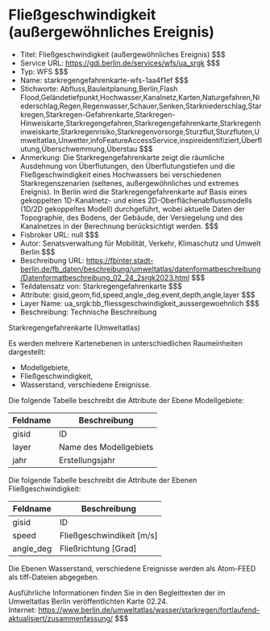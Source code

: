 # Fließgeschwindigkeit (außergewöhnliches Ereignis)
- Titel: Fließgeschwindigkeit (außergewöhnliches Ereignis) $$$
- Service URL: https://gdi.berlin.de/services/wfs/ua_srgk $$$
- Typ: WFS $$$
- Name: starkregengefahrenkarte-wfs-1aa4f1ef $$$
- Stichworte: Abfluss,Bauleitplanung,Berlin,Flash Flood,Geländetiefpunkt,Hochwasser,Kanalnetz,Karten,Naturgefahren,Niederschlag,Regen,Regenwasser,Schauer,Senken,Starkniederschlag,Starkregen,Starkregen-Gefahrenkarte,Starkregen-Hinweiskarte,Starkregengefahren,Starkregengefahrenkarte,Starkregenhinweiskarte,Starkregenrisiko,Starkregenvorsorge,Sturzflut,Sturzfluten,Umweltatlas,Unwetter,infoFeatureAccessService,inspireidentifiziert,Überflutung,Überschwemmung,Überstau $$$
- Anmerkung: Die Starkregengefahrenkarte zeigt die räumliche Ausdehnung von Überflutungen, den Überflutungstiefen und die Fließgeschwindigkeit eines Hochwassers bei verschiedenen Starkregenszenarien (seltenes, außergewöhnliches und extremes Ereignis). In Berlin wird die Starkregengefahrenkarte auf Basis eines gekoppelten 1D-Kanalnetz- und eines 2D-Oberflächenabflussmodells (1D/2D gekoppeltes Modell) durchgeführt, wobei aktuelle Daten der Topographie, des Bodens, der Gebäude, der Versiegelung und des Kanalnetzes in der Berechnung berücksichtigt werden. $$$
- Fisbroker URL: null $$$
- Autor: Senatsverwaltung für Mobilität, Verkehr, Klimaschutz und Umwelt Berlin $$$
- Beschreibung URL: https://fbinter.stadt-berlin.de/fb_daten/beschreibung/umweltatlas/datenformatbeschreibung/Datenformatbeschreibung_02_24_2srgk2023.html $$$
- Teildatensatz von: Starkregengefahrenkarte $$$
- Attribute: gisid,geom,fid,speed,angle_deg,event,depth,angle,layer $$$
- Layer Name: ua_srgk:bb_fliessgeschwindigkeit_aussergewoehnlich $$$
- Beschreibung: Technische Beschreibung 

Starkregengefahrenkarte (Umweltatlas)

Es werden mehrere Kartenebenen in unterschiedlichen Raumeinheiten dargestellt:

* Modellgebiete,
* Fließgeschwindigkeit,
* Wasserstand, verschiedene Ereignisse.

Die folgende Tabelle beschreibt die Attribute der Ebene Modellgebiete:

| **Feldname** | **Beschreibung**       |
| ------------ | ---------------------- |
| gisid        | ID                     |
| layer        | Name des Modellgebiets |
| jahr         | Erstellungsjahr        |

Die folgende Tabelle beschreibt die Attribute der Ebenen Fließgeschwindigkeit:

| **Feldname** | **Beschreibung**            |
| ------------ | --------------------------- |
| gisid        | ID                          |
| speed        | Fließgeschwindikeit \[m/s\] |
| angle\_deg   | Fließrichtung \[Grad\]      |

Die Ebenen Wasserstand, verschiedene Ereignisse werden als Atom-FEED als tiff-Dateien abgegeben.

Ausführliche Informationen finden Sie in den Begleittexten der im Umweltatlas Berlin veröffentlichten Karte 02.24.  
Internet: https://www.berlin.de/umweltatlas/wasser/starkregen/fortlaufend-aktualisiert/zusammenfassung/ $$$
